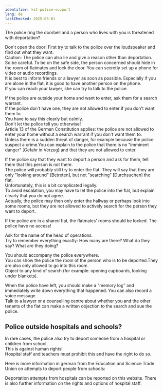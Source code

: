 ```yaml
---
identifier: kit-police-support
lang: de
lastChecked: 2025-03-01
---
```


The police ring the doorbell and a person who lives with you is threatened with deportation?

Don't open the door! First try to talk to the police over the loudspeaker and find out what they want.<br/>
Caution: The police can also lie and give a reason other than deportation.<br/>
So be careful. To be on the safe side, the person concerned should hide in the room of flatmates and lock the door. You can secretly set up a phone for video or audio recordings.<br/>
It is best to inform friends or a lawyer as soon as possible.
Especially if you are alone in the flat, it is good to have another person on the phone.<br/>
If you can reach your lawyer, she can try to talk to the police.

If the police are outside your home and want to enter, ask them for a search warrant.<br/>
If the police don't have one, they are not allowed to enter if you don't want them to.<br/>
You have to say this clearly but calmly.<br/>
Don't let the police tell you otherwise!<br/>
Article 13 of the German Constitution applies: the police are not allowed to enter your home without a search warrant if you don't want them to.<br/>
Unless there is a sudden threat of danger, for example because the police suspect a crime.You can explain to the police that there is no "imminent danger" [Gefahr in Verzug] and that they are not allowed to enter.

If the police say that they want to deport a person and ask for them, tell them that this person is not there.<br/>
The police will probably still try to enter the flat. They will say that they are only "looking around" [Betreten], but not "searching" [Durchsuchen] the flat.<br/>
Unfortunately, this is a bit complicated legally.<br/>
To avoid escalation, you may have to let the police into the flat, but explain clearly that you do not agree.<br/>
Actually, the police may then only enter the hallway or perhaps look into some rooms, but they are not allowed to actively search for the person they want to deport.

If the police are in a shared flat, the flatmates' rooms should be locked. The police have no access!

Ask for the name of the head of operations. <br/>
Try to remember everything exactly: How many are there? What do they say? What are they doing?

You should accompany the police everywhere.<br/> 
You can show the police the room of the person who is to be deported.They are also only allowed to go into this room.<br/>
Object to any kind of search (for example: opening cupboards, looking under blankets).

When the police have left, you should make a "memory log" and immediately write down everything that happened. You can also record a voice message.<br/>
Talk to a lawyer or a counselling centre about whether you and the other tenants of the flat can make a written objection to the search and sue the police.

## Police outside hospitals and schools?

In rare cases, the police also try to deport someone from a hospital or children from school.<br/>
This is against human rights!<br/>
Hospital staff and teachers must prohibit this and have the right to do so.

Here is more information in german from the Education and Science Trade Union on attempts to deport people from schools:

<ExternalShortLink identifier="gew-abschiebung-schulen" />

Deportation attempts from hospitals can be reported on this website. There is also further information on the rights and options of hospital staff.

<ExternalShortLink identifier="abschiebung-krankenhaus" />
